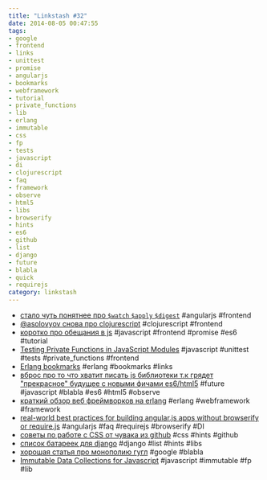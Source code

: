 ```yaml
---
title: "Linkstash #32"
date: 2014-08-05 00:47:55
tags:
- google
- frontend
- links
- unittest
- promise
- angularjs
- bookmarks
- webframework
- tutorial
- private_functions
- lib
- erlang
- immutable
- css
- fp
- tests
- javascript
- di
- clojurescript
- faq
- framework
- observe
- html5
- libs
- browserify
- hints
- es6
- github
- list
- django
- future
- blabla
- quick
- requirejs
category: linkstash
---
```


- [стало чуть понятнее про `$watch` `$apply` `$digest`](http://angular-tips.com/blog/2013/08/watch-how-the-apply-runs-a-digest/) #angularjs #frontend
- [@asolovyov снова про clojurescript](http://solovyov.net/blog/2014/showkr-cljs/) #clojurescript #frontend
- [коротко про обещания в js](http://keyholesoftware.com/2014/07/23/javascript-promises-are-cool/) #javascript #frontend #promise #es6 #tutorial
- [Testing Private Functions in JavaScript Modules](http://engineering.clever.com/2014/07/29/testing-private-functions-in-javascript-modules/) #javascript #unittest #tests #private_functions #frontend
- [Erlang bookmarks](https://github.com/0xAX/erlang-bookmarks/wiki/Erlang-bookmarks) #erlang #bookmarks #links
- [вброс про то что хватит писать js библиотеки т.к грядет "прекрасное" будущее с новыми фичами es6/html5](http://bitworking.org/news/2014/05/zero_framework_manifesto) #future #javascript #blabla #es6 #html5 #observe
- [краткий обзор веб фреймворков на erlang](http://yzh44yzh.by/post/erlang_for_web_2.html) #erlang #webframework #framework
- [real-world best practices for building angular.js apps without browserify or require.js](http://modernweb.com/2014/07/28/best-practices-building-angular-js-apps/) #angularjs #faq #requirejs #browserify #DI
- [советы по работе с CSS от чувака из github](http://markdotto.com/2014/07/23/githubs-css/#quick-facts) #css #hints #github
- [список батареек для django](https://github.com/rosarior/awesome-django) #django #list #hints #libs
- [хорошая статья про монополию гугл](http://qz.com/239332/google-has-run-away-with-the-web-search-market-and-almost-no-one-is-chasing/) #google #blabla
- [Immutable Data Collections for Javascript](https://github.com/facebook/immutable-js) #javascript #immutable #fp #lib
